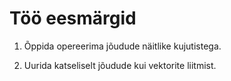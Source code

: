 # Töö eesmärgid

1. Õppida opereerima jõudude näitlike kujutistega.

2. Uurida katseliselt jõudude kui vektorite liitmist.
